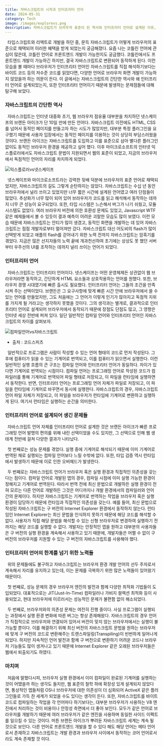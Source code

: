 ```yaml
---
title: 자바스크립트의 시작과 인터프리터 언어
date: 2024-05-31
category: Tech
image: /images/explorevs.png
description: 자바스크립트가 브라우저 표준이 된 역사와 인터프리터 언어로 설계된 이유, 그로 인한 문제점 및 최적화 노력을 탐구한다.
---
```


&nbsp; 타입스크립트와 리액트로 개발을 하던 중, 문득 자바스크립트가 어떻게 브라우저의 표준으로 채택되어 이러한 혜택을 받게 되었는지 궁금해졌다. 요즘 나는 코틀린 언어에 관심이 많은데, 코틀린 언어로 프론트엔드 개발이 가능한지도 궁금했다. 코틀린에서도 프론트엔드 개발이 가능하긴 하지만, 결국 자바스크립트로 변환되어 동작하게 된다. 이런 모습을 볼 때마다 브라우저가 인터프리터 언어인 자바스크립트를 직접 해석하기보다는 바이트 코드 등의 저수준 코드를 읽었다면, 다양한 언어로 브라우저 화면 개발이 가능하지 않았을까 하는 의문이 든다. 이 글에서는 자바스크립트의 간단한 역사와 왜 인터프리터 언어로 설계되었는지, 또한 인터프리터 언어이기 때문에 발생하는 문제점들에 대해 탐구해 보았다.

### 자바스크립트의 간단한 역사

&nbsp; 자바스크립트는 인터넷 대중화 초기, 웹 브라우저 점유율 대부분을 차지하던 넷스케이프의 브랜든 아이크가 단 10일 만에 만든 언어다. 자바스크립트 이전에도 HTML, CSS를 넘어서 동적인 페이지를 만들고자 하는 시도가 많았지만, 대부분 특정 플러그인을 요구했기 때문에 사용자 입장에서는 동적인 페이지를 이용하는 것이 상당히 부담스러웠을 것이다. 브랜든 아이크는 자바스크립트를 도입하고 이를 표준으로 삼아 별다른 플러그인 없이도 동적인 브라우저 환경을 제공하고 싶어 했다. 이후 마이크로소프트의 인터넷 익스플로러에서도 자바스크립트 문법이 지원되면서 웹의 표준이 되었고, 지금의 브라우저에서 독점적인 언어의 자리를 차지하게 되었다.

<Image
  src="/images/explorevs.png"
  alt="익스플로러vs넷스케이프"
  width={500}
  height={500}
/>

&nbsp; 넷스케이프와 마이크로소프트라는 강력한 뒷배 덕분에 브라우저의 표준 언어로 채택되었지만, 자바스크립트의 길도 그렇게 순탄하지는 않았다. 자바스크립트는 수십 년 동안 브라우저에서 널리 쓰이고 있었지만 너무 짧은 시간에 설계된 언어였고 여러 단점들이 많았다. 추상화가 너무 많이 되어 있어 브라우저가 코드를 읽고 해석해서 동작하는 데까지 너무 큰 성능이 요구되었다. 또한, 타입 시스템은 느슨해서 버그가 나기 쉬웠고, 모듈 시스템도 없었다. 여러 브라우저 버전에 의한 호환성 문제도 있었고, Javascript WTF같은 예제들에서 볼 수 있듯이 결과 예측이 어려운 괴랄한 모습도 많이 보였다. 이런 모습 때문에 자바스크립트는 안티가 많이 생겼고, 동적인 화면을 개발하는 데 있어 자바스크립트는 점점 개발자로부터 멀어져만 갔다. 자바스크립트 대신 어도비의 flash가 많이 선택받게 되었고 애플의 flash를 걷어내기 위한 노력 전까지 자바스크립트는 암흑기를 겪었다. 지금은 많은 선지자들의 노력 끝에 개과천선하여 초기에는 상상도 못 했던 서버부터 우주선의 UI를 조작하는 데까지 널리 쓰이는 언어가 되었다.

### 인터프리터 언어

&nbsp; 자바스크립트는 인터프리터 언어이다. 넷스케이프는 어떤 운영체제든 상관없이 웹 브라우저라면 동작하고, 간단하게 HTML 요소들과 상호작용하는 언어를 원했다. 또한, 브라우저 경쟁 시대였기에 빠른 출시도 필요했다. 인터프리터 언어는 그들의 조건을 만족시켜 주는 선택이었다. 브랜든은 그 요구사항에 맞게 빠른 시간 안에 브라우저에서 쓸 수 있는 언어를 만들었지만, 그도 처음에는 그 언어가 이렇게 인기가 많아지고 독점적 지위를 가지게 될 거라고는 생각하지 못했을 것이다. 그의 생각과는 별개로, 결과적으로 인터프리터 언어로 설계되어 브라우저에서 동작되기 때문에 장점도 단점도 많고, 그 영향은 인터넷 세상 전반에 퍼져 있다. 일단 일반적인 컴파일 언어와 인터프리터 언어인 자바스크립트의 차이를 살펴보자.

<Image
  src="/images/compilevs.png"
  alt="컴파일언어vs자바스크립트"
  width={500}
  height={500}
/>

- 출처 : 코드스피츠

&nbsp; 일반적으로 프로그램은 사람이 작성할 수 있는 언어 형태의 코드로 먼저 작성된다. 그 후에 컴퓨터가 읽을 수 있는 기계어로 번역되고, 이를 컴퓨터가 읽으면서 실행한다. 이런 일반적인 실행 흐름의 큰 구조는 컴파일 언어와 인터프리터 언어가 동일하다. 차이가 있다면 기계어로 번역되는 시점이다. 컴파일 언어는 프로그래밍 언어로 작성된 코드가 컴파일러를 통해 기계어로 번역되어 파일 형태로 저장되고, 이 파일을 런타임에 실행하면서 동작한다. 반면, 인터프리터 언어는 프로그래밍 언어 자체가 파일로 저장되고, 이 파일을 런타임에 기계어로 바꾸면서 동시에 실행한다. 자바스크립트의 경우, 자바스크립트 언어 파일 자체가 저장되고, 이 파일을 브라우저가 런타임에 기계어로 변환하고 실행하게 된다. 여기서 런타임은 실행하는 순간을 의미한다.

### 인터프리터 언어로 설계되어 생긴 문제들

&nbsp; 자바스크립트 언어 자체를 인터프리터 언어로 설계한 것은 브랜든 아이크가 빠른 프로그래밍 언어 발명의 편의를 위해 내린 선택이었을 수도 있지만, 그 선택으로 인해 웹 생태계 전반에 걸쳐 다양한 결과가 나타났다.

&nbsp; 첫 번째로는 성능 문제를 겪었다. 실행 중에 기계어로 해석되기 때문에 이미 기계어로 번역된 채로 실행되는 컴파일 언어보다 느릴 수밖에 없다. 또한, 타입 검증 역시 런타임에서 발생하기 때문에 이로 인한 오버헤드가 발생한다.

&nbsp; 두 번째로는 자바스크립트 언어가 브라우저 혹은 실행 환경과 직접적인 의존성을 갖는다는 점이다. 컴파일 언어로 개발된 앱의 경우, 컴파일 시점에 이미 실행 가능한 환경이 정해지고 기계어로 번역된다. 따라서 번역 전에 최신 문법으로 개발하든 실행 환경이 전혀 모르는 다른 언어로 개발하든 그것은 어디까지나 개발 환경에서의 컴파일러와 언어 간의 문제이다. 하지만 자바스크립트는 기계어로 번역하는 작업을 브라우저 혹은 실행 환경이 담당하기 때문에 런타임과 직접적인 의존성을 갖는다. 예를 들어, 최신 문법으로 작성된 자바스크립트는 구 버전의 Internet Explorer 환경에서 동작하지 않는다. 런타임인 Internet Explorer는 최신 문법을 인식하지 못하기 때문에 해당 코드를 해석할 수 없다. 사용자가 직접 해당 문법을 해석할 수 있는 신형 브라우저로 변경하여 실행하기 전까지는 해당 코드를 실행할 수 없다. 개발자는 안정적인 앱을 원하고 대부분의 사용자들은 구 버전의 실행 환경을 계속해서 사용하고 있기 때문에, 개발자들은 어쩔 수 없이 구 버전의 브라우저를 지원할 수 있는 구 버전의 자바스크립트를 사용해야 했다.

### 인터프리터 언어의 한계를 넘기 위한 노력들

&nbsp; 위의 문제들에도 불구하고 자바스크립트는 브라우저 환경 개발 언어의 선두 주자로서 계속해서 자리를 유지하고 있는데, 이는 문제를 극복하기 위한 많은 노력들이 있어왔기 때문이다.

&nbsp; 첫 번째로, 성능 문제의 경우 브라우저 엔진의 발전과 함께 다양한 최적화 기법들이 도입되었다. 대표적으로는 JIT(Just-In-Time) 컴파일러나 가비지 컬렉션 최적화 등이 사용되었고, 현대 브라우저에 이르러서는 성능적인 문제가 불편함 없이 해소되었다.

&nbsp; 두 번째로, 브라우저와의 의존성 문제는 여전히 진행 중이다. 사실 프로그램이 실행되는 과정에서 실행 환경 변화에 따른 버그는 항상 존재해왔다. 자바스크립트의 경우 언어가 직접적으로 브라우저와 연결되어 있어서 버전이 맞지 않는 브라우저에서는 실행이 불가능할 뿐이다. 이를 해결하기 위해 최신 버전의 자바스크립트 문법을 원하는 브라우저에 맞게 구 버전의 코드로 변환해주는 트랜스파일링(Transpiling)이 빈번하게 일어나게 되었다. 하지만 지속적인 언어 발전과 함께 구 버전으로 변환하기 어려운 코드나 브라우저 기능들도 많이 생겨나고 있기 때문에 Internet Explorer 같은 오래된 브라우저들은 웹에서 퇴출되기도 하였다.

### 마치며

&nbsp; 처음에 말했다시피, 브라우저 실행 환경에서 이미 컴파일이 완료된 기계어를 실행하는 것이 어땠을까 하는 생각도 들지만, 웹 표준의 철학 하에 확장성 있게 설계되지 않았다면, 통상적인 앱들처럼 OS나 브라우저에 대한 의존성이 더 심화되어 ActiveX 같은 플러그인들로 가득 찬 세계가 되었을 수도 있다는 생각이 든다. 또한, 자바스크립트를 바이트 코드로 컴파일하는 작업을 각 언어마다 하기보다는, 대부분 브라우저가 사용하는 V8 엔진에서 처리하는 것이 비용이나 안정성 측면에서 더 좋아 보인다. 모두가 같은 언어로 브라우저를 개발하기 때문에 여러 브라우저가 같은 엔진을 사용하며 동일한 사이드 이펙트를 일으킬 수 있는 것이다. 머튼 브랜든 아이크가 뿌려둔 자바스크립트 세계는 계속 될 것으로 보인다. 다른 언어로 프론트엔드 개발을 할 수 있다 해도 해당 언어는 메타 언어로서 존재하고 자바스크립트는 개발 환경과 브라우저 사이에서 동작하는 코어 언어로서라도 계속 존재할 것 이다.

